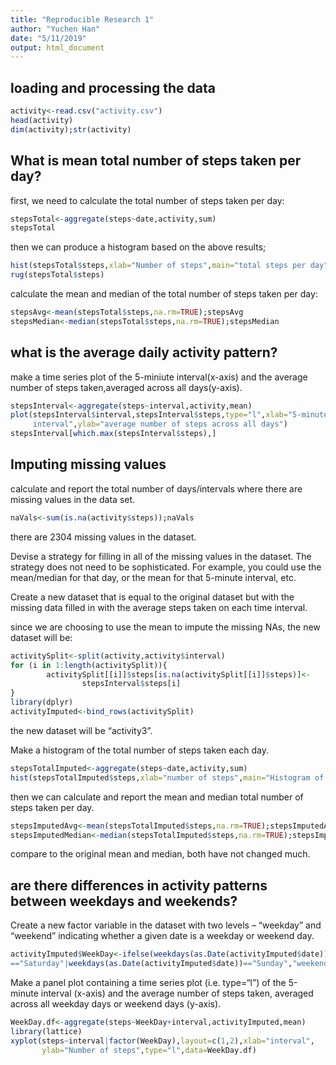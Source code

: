 ```yaml
---
title: "Reproducible Research 1"
author: "Yuchen Han"
date: "5/11/2019"
output: html_document
---
```


## loading and processing the data
```r
activity<-read.csv("activity.csv")
head(activity)
dim(activity);str(activity)
```



## What is mean total number of steps taken per day?
first, we need to calculate the total number of steps taken per day:
```r
stepsTotal<-aggregate(steps~date,activity,sum)
stepsTotal
```

then we can produce a histogram based on the above results;
```r
hist(stepsTotal$steps,xlab="Number of steps",main="total steps per day")
rug(stepsTotal$steps)
```

calculate the mean and median of the total number of steps taken per day:

```r
stepsAvg<-mean(stepsTotal$steps,na.rm=TRUE);stepsAvg
stepsMedian<-median(stepsTotal$steps,na.rm=TRUE);stepsMedian
```

## what is the average daily activity pattern?

make a time series plot of the 5-miniute interval(x-axis) and the average 
number of steps taken,averaged across all days(y-axis).
```r
stepsInterval<-aggregate(steps~interval,activity,mean)
plot(stepsInterval$interval,stepsInterval$steps,type="l",xlab="5-minute
     interval",ylab="average number of steps across all days")
stepsInterval[which.max(stepsInterval$steps),]
```


## Imputing missing values
calculate and report the total number of days/intervals where there are missing values in the data set.
```r
naVals<-sum(is.na(activity$steps));naVals
```

there are 2304 missing values in the dataset.


Devise a strategy for filling in all of the missing values in the dataset. The strategy does not need to be sophisticated. For example, you could use the mean/median for that day, or the mean for that 5-minute interval, etc.


Create a new dataset that is equal to the original dataset but with the missing data filled in with the average steps taken on each time interval.

since we are choosing to use the mean to impute the missing NAs,
the new dataset will be:

```r
activitySplit<-split(activity,activity$interval)
for (i in 1:length(activitySplit)){
        activitySplit[[i]]$steps[is.na(activitySplit[[i]]$steps)]<-
                stepsInterval$steps[i]
}
library(dplyr)
activityImputed<-bind_rows(activitySplit)
```

the new dataset will be "activity3".

Make a histogram of the total number of steps taken each day. 

```r
stepsTotalImputed<-aggregate(steps~date,activity,sum)
hist(stepsTotalImputed$steps,xlab="number of steps",main="Histogram of steps with Imputing NAs")
```

then we can calculate and report the mean and median total number of steps taken per day. 
```r
stepsImputedAvg<-mean(stepsTotalImputed$steps,na.rm=TRUE);stepsImputedAvg
stepsImputedMedian<-median(stepsTotalImputed$steps,na.rm=TRUE);stepsImputedMedian
```

compare to the original mean and median, both have not changed much.


## are there differences in activity patterns between weekdays and weekends?

Create a new factor variable in the dataset with two levels – “weekday” and “weekend” indicating whether a given date is a weekday or weekend day.
```r
activityImputed$WeekDay<-ifelse(weekdays(as.Date(activityImputed$date))
=="Saturday"|weekdays(as.Date(activityImputed$date))=="Sunday","weekend","weekday")
```


Make a panel plot containing a time series plot (i.e. \color{red}{\verb|type = "l"|}type="l") of the 5-minute interval (x-axis) and the average number of steps taken, averaged across all weekday days or weekend days (y-axis).

```r
WeekDay.df<-aggregate(steps~WeekDay+interval,activityImputed,mean)
library(lattice)
xyplot(steps~interval|factor(WeekDay),layout=c(1,2),xlab="interval",
       ylab="Number of steps",type="l",data=WeekDay.df)
```












